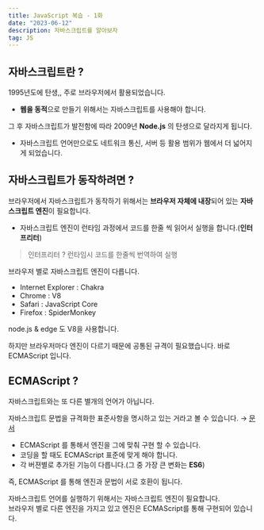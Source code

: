 ```yaml
---
title: JavaScript 복습 - 1화
date: "2023-06-12"
description: 자바스크립트를 알아보자
tag: JS
---
```


## 자바스크립트란 ?

1995년도에 탄생,, 주로 브라우저에서 활용되었습니다.

-   **웹을 동적**으로 만들기 위해서는 자바스크립트를 사용해야 합니다.

그 후 자바스크립트가 발전함에 따라 2009년 **Node.js** 의 탄생으로 달라지게 됩니다.

-   자바스크립트 언어만으로도 네트워크 통신, 서버 등 활용 범위가 웹에서 더 넓어지게 되었습니다.

## 자바스크립트가 동작하려면 ?

브라우저에서 자바스크립트가 동작하기 위해서는 **브라우저 자체에 내장**되어 있는 **자바스크립트 엔진**이 필요합니다.

-   자바스크립트 엔진이 런타임 과정에서 코드를 한줄 씩 읽어서 실행을 합니다.(**인터프리터**)

> 인터프리터 ? 런타임시 코드를 한줄씩 번역하여 실행

브라우저 별로 자바스크립트 엔진이 다릅니다.

-   Internet Explorer : Chakra
-   Chrome : V8
-   Safari : JavaScript Core
-   Firefox : SpiderMonkey

node.js & edge 도 V8을 사용합니다.

하지만 브라우저마다 엔진이 다르기 때문에 공통된 규격이 필요했습니다. 바로 ECMAScript 입니다.

## ECMAScript ?

자바스크립트와는 또 다른 별개의 언어가 아닙니다.

자바스크립트 문법을 규격화한 표준사항을 명시하고 있는 거라고 볼 수 있습니다. → [문서](https://en.wikipedia.org/wiki/ECMAScript)

-   ECMAScript 를 통해서 엔진을 그에 맞춰 구현 할 수 있습니다.
-   코딩을 할 때도 ECMAScript 표준에 맞게 해야 합니다.
-   각 버젼별로 추가된 기능이 다릅니다.(그 중 가장 큰 변화는 **ES6**)

즉, ECMAScript 를 통해 엔진과 문법이 서로 호환이 됩니다.

자바스크립트 언어를 실행하기 위해서는 자바스크립트 엔진이 필요합니다. <br/>
브라우저 별로 다른 엔진을 가지고 있고 엔진은 ECMAScript를 통해 구현되어 있습니다.
